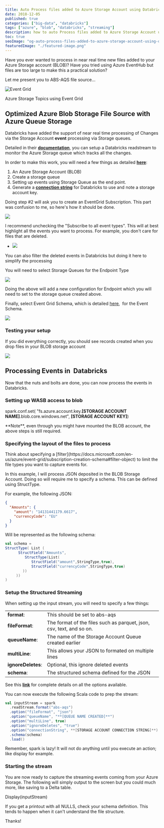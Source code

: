```yaml
---
title: Auto Process files added to Azure Storage Account using Databricks
date: 2018-12-05
published: true
categories: ["big-data", "databricks"]
tags: ["azure", "blob", "databricks", "streaming"]
description: how to auto Process files added to Azure Storage Account using Databricks
toc: true
seoImage: "og-auto-process-files-added-to-azure-storage-account-using-databricks.png"
featuredImage: "./featured-image.png"
---
```



Have you ever wanted to process in near real time new files added to your Azure Storage account (BLOB)? Have you tried using Azure EventHub but files are too large to make this a practical solution? 

Let me present you to ABS-AQS file source...

![Event Grid](images/event-grid-functional-model-1024x577.png)

Azure Storage Topics using Event Grid 

## Optimized Azure Blob Storage File Source with Azure Queue Storage

Databricks have added the support of near real time processing of Changes via the Storage Account **event** processing via Storage queues.

Detailed in their [**documentation**](https://docs.azuredatabricks.net/spark/latest/structured-streaming/aqs.html), you can setup a Databricks readstream to monitor the Azure Storage queue which tracks all the changes.

In order to make this work, you will need a few things as detailed [**here**](https://docs.microsoft.com/en-us/azure/storage/blobs/storage-blob-event-overview): 

1. An Azure Storage Account (BLOB)
2. Create a storage queue
3. Setting up events using Storage Queue as the end point.
4. Generate a [**connection string**](https://docs.microsoft.com/en-us/azure/storage/common/storage-account-manage) for Databricks to use and note a storage account key.

Doing step #2 will ask you to create an EventGrid Subscription. This part was confusion to me, so here's how it should be done.

![](images/EventGridSub.png)

I recommend unchecking the "Subscribe to all event types". This will at best highlight all the events you want to process. For example, you don't care for files that are deleted.

- ![](images/EventGridSub2.png)
    
<Callout>
You can also filter the deleted events in Databricks but doing it here to simplify the processing
</Callout>

You will need to select Storage Queues for the Endpoint Type

![](images/EventGridSub3.png)

Doing the above will add a new configuration for Endpoint which you will need to set to the storage queue created above.

Finally, select Event Grid Schema, which is detailed [here](https://docs.microsoft.com/en-us/azure/event-grid/event-schema),  for the Event Schema.

![](images/EventGridSub4png.png)

### Testing your setup

If you did everything correctly, you should see records created when you drop files in your BLOB storage account

![](images/EventGridSub5-1024x136.png)

## Processing Events in  Databricks

Now that the nuts and bolts are done, you can now process the events in Databricks.

### Setting up WASB access to blob

spark.conf.set( "fs.azure.account.key.**[STORAGE ACCOUNT NAME]**.blob.core.windows.net", **[STORAGE ACCOUNT KEY]**)

<Callout>
**Note**, even through you might have mounted the BLOB account, the above steps is still required.
</Callout>

### Specifying the layout of the files to process

<Callout>
Think about specifying a [filter](https://docs.microsoft.com/en-us/azure/event-grid/subscription-creation-schema#filter-object) to limit the file types you want to capture events for.
</Callout>

In this example, I will process JSON deposited in the BLOB Storage Account. Doing so will require me to specify a schema. This can be defined using StructType.

For example, the following JSON:

```` json
{
  "Amounts": {
    "amount": "14131441179.6617",
    "currencyCode": "EU"
  }
}
````

Will be represented as the following schema:

````Scala
val schema =   
StructType( List (  
      StructField("Amounts",  
         StructType(List(  
            StructField("amount",StringType,true),   
            StructField("currencyCode",StringType,true)  
        ))  
     ))  
)
````

### Setup the Structured Streaming 

When setting up the input stream, you will need to specify a few things:

<table><tbody><tr><td><strong>format</strong>:</td><td>This should be set to abs-aqs</td></tr><tr><td><strong>fileFormat</strong>:</td><td>The format of the files such as parquet, json, csv, text, and so on.</td></tr><tr><td><strong>queueName</strong>:</td><td>The name of the Storage Account Queue created earlier</td></tr><tr><td><strong>multiLine</strong>:</td><td>This allows your JSON to formated on multiple lines</td></tr><tr><td><strong>ignoreDeletes</strong>:</td><td>Optional, this ignore deleted events</td></tr><tr><td><strong>schema</strong>:</td><td>The structured schema defined for the JSON</td></tr></tbody></table>

See this [**link**](https://docs.azuredatabricks.net/spark/latest/structured-streaming/aqs.html#id3) for complete details on all the options available.

You can now execute the following Scala code to prep the stream:

````Scala
val inputStream = spark  
  .readStream.format("abs-aqs")  
  .option("fileFormat", "json")  
  .option("queueName", "**[QUEUE NAME CREATED]**")  
  .option("multiLine", true)   
  .option("ignoreDeletes", "true")  
  .option("connectionString", **[STORAGE ACCOUNT CONNECTION STRING]**)  
  .schema(schema)  
  .load()
````

<Callout>
Remember, spark is lazy! It will not do anything until you execute an action; like display for example.
</Callout>

### Starting the stream

You are now ready to capture the streaming events coming from your Azure Storage. The following will simply output to the screen but you could much more, like saving to a Delta table.

Display(inputStream)

  

<Callout>
If you get a printout with all NULLS, check your schema definition. This tends to happen when it can't understand the file structure.
</Callout>

Thanks!
